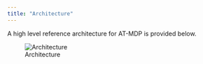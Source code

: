 ```yaml
---
title: "Architecture"
---
```


A high level reference architecture for AT-MDP is provided below.

![Architecture](diagram.png)